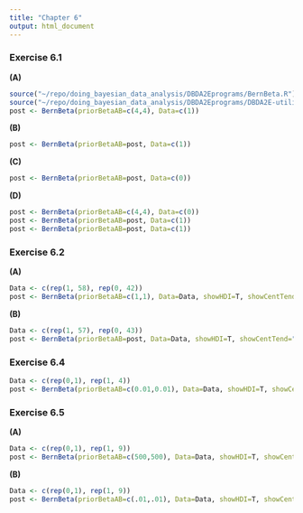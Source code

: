 ```yaml
---
title: "Chapter 6"
output: html_document
---
```


### Exercise 6.1
**(A)**
```r
source("~/repo/doing_bayesian_data_analysis/DBDA2Eprograms/BernBeta.R")
source("~/repo/doing_bayesian_data_analysis/DBDA2Eprograms/DBDA2E-utilities.R")
post <- BernBeta(priorBetaAB=c(4,4), Data=c(1))
```

**(B)**
```r
post <- BernBeta(priorBetaAB=post, Data=c(1))
```

**(C)**
```r
post <- BernBeta(priorBetaAB=post, Data=c(0))
```

**(D)**
```r
post <- BernBeta(priorBetaAB=c(4,4), Data=c(0))
post <- BernBeta(priorBetaAB=post, Data=c(1))
post <- BernBeta(priorBetaAB=post, Data=c(1))
```

### Exercise 6.2
**(A)**
```r
Data <- c(rep(1, 58), rep(0, 42))
post <- BernBeta(priorBetaAB=c(1,1), Data=Data, showHDI=T, showCentTend="Mode")
```

**(B)**
```r
Data <- c(rep(1, 57), rep(0, 43))
post <- BernBeta(priorBetaAB=post, Data=Data, showHDI=T, showCentTend="Mode")
```

### Exercise 6.4
```r
Data <- c(rep(0,1), rep(1, 4))
post <- BernBeta(priorBetaAB=c(0.01,0.01), Data=Data, showHDI=T, showCentTend="Mode")
```

### Exercise 6.5
**(A)**
```r
Data <- c(rep(0,1), rep(1, 9))
post <- BernBeta(priorBetaAB=c(500,500), Data=Data, showHDI=T, showCentTend="Mean")
```

**(B)**
```r
Data <- c(rep(0,1), rep(1, 9))
post <- BernBeta(priorBetaAB=c(.01,.01), Data=Data, showHDI=T, showCentTend="Mean")
```